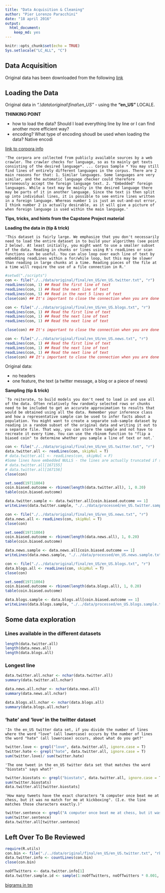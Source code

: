 ```yaml
---
title: "Data Acquisition & Cleaning"
author: "Pier Lorenzo Paracchini"
date: "18 april 2016"
output: 
  html_document: 
    keep_md: yes
---
```


```r
knitr::opts_chunk$set(echo = TRUE)
Sys.setlocale("LC_ALL", "C")
```

## Data Acquisition

Original data has been downloaded from the following [link](https://d396qusza40orc.cloudfront.net/dsscapstone/dataset/Coursera-SwiftKey.zip)

## Loading the Data

Original data in _"\.\\data\\original\\final\\en\_US"_ - using the __"en_US"__ LOCALE.  

__THINKING POINT__ 

* how to load the data? Should I load everything line by line or I can find another more efficient way?
* encoding? What type of encoding shoudl be used when loading the data? Native encodi

[link to corpora info](webcachec.googleusercontent.com/search?q=cache:dzpVyq5etNYJ:www.corpora.heliohost.org/aboutcorpus.html+&cd=3&hl=en&ct=clnk&gl=us)

    'The corpora are collected from publicly available sources by a web crawler. The crawler checks for language, so as to mainly get texts consisting of the desired language*. ... Corpus Sample * You may still find lines of entirely different languages in the corpus. There are 2 main reasons for that: 1. Similar languages. Some languages are very similar, and the automatic language checker could therefore erroneously accept the foreign language text. 2. "Embedded" foreign languages. While a text may be mainly in the desired language there may be parts of it in another language. Since the text is then split up into individual lines, it is possible to see entire lines written in a foreign language. Whereas number 1 is just an out-and-out error, I think number 2 is actually desirable, as it will give a picture of when foreign language is used within the main language.'

__Tips, tricks, and hints from the Capstone Project material__

__Loading the data in (tip & trick)__

    'This dataset is fairly large. We emphasize that you don't necessarily need to load the entire dataset in to build your algorithms (see point 2 below). At least initially, you might want to use a smaller subset of the data. Reading in chunks or lines using R's readLines or scan functions can be useful. You can also loop over each line of text by embedding readLines within a for/while loop, but this may be slower than reading in large chunks at a time. Reading pieces of the file at a time will require the use of a file connection in R.'


```r
#setwd("./scripts")
con <- file("./../data/original/final/en_US/en_US.twitter.txt", "r") 
readLines(con, 1) ## Read the first line of text 
readLines(con, 1) ## Read the next line of text 
readLines(con, 5) ## Read in the next 5 lines of text 
close(con) ## It's important to close the connection when you are done

con <- file("./../data/original/final/en_US/en_US.blogs.txt", "r") 
readLines(con, 1) ## Read the first line of text 
readLines(con, 1) ## Read the next line of text 
readLines(con, 1) ## Read the next line of text 

close(con) ## It's important to close the connection when you are done

con <- file("./../data/original/final/en_US/en_US.news.txt", "r") 
readLines(con, 1) ## Read the first line of text 
readLines(con, 1) ## Read the next line of text 
readLines(con, 1) ## Read the next line of text 
close(con) ## It's important to close the connection when you are done
```

Original data:

* no headers
* one feature, the text (a twitter message, a blog or a piece of news)


__Sampling (tip & trick)__

    `To reiterate, to build models you don't need to load in and use all of the data. Often relatively few randomly selected rows or chunks need to be included to get an accurate approximation to results that would be obtained using all the data. Remember your inference class and how a representative sample can be used to infer facts about a population. You might want to create a separate sub-sample dataset by reading in a random subset of the original data and writing it out to a separate file. That way, you can store the sample and not have to recreate it every time. You can use the rbinom function to "flip a biased coin" to determine whether you sample a line of text or not.`

```r
con <- file("./../data/original/final/en_US/en_US.twitter.txt", "r") 
data.twitter.all <- readLines(con, skipNul = T)
# data.twitter.all <- readLines(con, skipNul = F)
#Some lines have embedded NULLS - the lines are actually truncated if skipNul = F
# data.twitter.all[167155]
# data.twitter.all[167156]
close(con)

set.seed(19711004)
coin.biased.outcome <- rbinom(length(data.twitter.all), 1, 0.20)
table(coin.biased.outcome)

data.twitter.sample <- data.twitter.all[coin.biased.outcome == 1]
writeLines(data.twitter.sample, "./../data/processed/en_US.twitter.sample.txt")

con <- file("./../data/original/final/en_US/en_US.news.txt", "r") 
data.news.all <- readLines(con, skipNul = T)
close(con)

set.seed(19711004)
coin.biased.outcome <- rbinom(length(data.news.all), 1, 0.20)
table(coin.biased.outcome)

data.news.sample <- data.news.all[coin.biased.outcome == 1]
writeLines(data.news.sample, "./../data/processed/en_US.news.sample.txt")

con <- file("./../data/original/final/en_US/en_US.blogs.txt", "r") 
data.blogs.all <- readLines(con, skipNul = T)
close(con)

set.seed(19711004)
coin.biased.outcome <- rbinom(length(data.blogs.all), 1, 0.20)
table(coin.biased.outcome)

data.blogs.sample <- data.blogs.all[coin.biased.outcome == 1]
writeLines(data.blogs.sample, "./../data/processed/en_US.blogs.sample.txt")
```

## Some data exploration

### Lines available in the different datasets

```r
length(data.twitter.all)
length(data.news.all)
length(data.blogs.all)
```

### Longest line

```r
data.twitter.all.nchar <- nchar(data.twitter.all)
summary(data.twitter.all.nchar)

data.news.all.nchar <- nchar(data.news.all)
summary(data.news.all.nchar)

data.blogs.all.nchar <- nchar(data.blogs.all)
summary(data.blogs.all.nchar)
```


### 'hate' and 'love' in the twitter dataset

    'In the en_US twitter data set, if you divide the number of lines where the word "love" (all lowercase) occurs by the number of lines the word "hate" (all lowercase) occurs, about what do you get?'
    
```r
twitter.love <- grepl("love", data.twitter.all, ignore.case = T)
twitter.hate <- grepl("hate", data.twitter.all, ignore.case = T)
sum(twitter.love)/ sum(twitter.hate)
```

    'The one tweet in the en_US twitter data set that matches the word "biostats" says what?'

```r
twitter.biostats <- grepl("biostats", data.twitter.all, ignore.case = T)
sum(twitter.biostats)
data.twitter.all[twitter.biostats]
```

    'How many tweets have the exact characters "A computer once beat me at chess, but it was no match for me at kickboxing". (I.e. the line matches those characters exactly.)'

```r
twitter.sentence <- grepl("A computer once beat me at chess, but it was no match for me at kickboxing", data.twitter.all, ignore.case = F)
sum(twitter.sentence)
data.twitter.all[twitter.sentence]
```

## Left Over To Be Reviewed

```r

require(R.utils)
con.bin <- file("./../data/original/final/en_US/en_US.twitter.txt", "rb") 
data.twitter.info <- countLines(con.bin)
close(con.bin)

noOfTwitters <- data.twitter.info[1]
data.twitter.sample.id <- sample(1:noOfTwitters, noOfTwitters * 0.001, replace = F)
```


[bigrams in tm](http://tm.r-forge.r-project.org/faq.html)